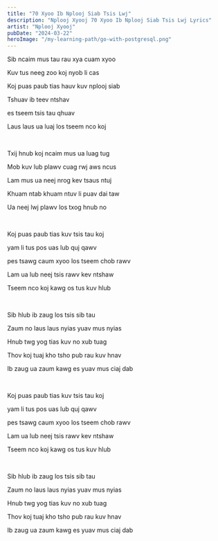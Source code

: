 ```yaml
---
title: "70 Xyoo Ib Nplooj Siab Tsis Lwj"
description: "Nplooj Xyooj 70 Xyoo Ib Nplooj Siab Tsis Lwj Lyrics"
artist: "Nplooj Xyooj"
pubDate: "2024-03-22"
heroImage: "/my-learning-path/go-with-postgresql.png"
---
```


Sib ncaim mus tau rau xya cuam xyoo

Kuv tus neeg zoo koj nyob li cas

Koj puas paub tias hauv kuv nplooj siab

Tshuav ib teev ntshav

es tseem tsis tau qhuav

Laus laus ua luaj los tseem nco koj

<br />

Txij hnub koj ncaim mus ua luag tug

Mob kuv lub plawv cuag rwj aws ncus

Lam mus ua neej nrog kev tsaus ntuj

Khuam ntab khuam ntuv li puav dai taw

Ua neej lwj plawv los txog hnub no

<br />

Koj puas paub tias kuv tsis tau koj

yam li tus pos uas lub quj qawv

pes tsawg caum xyoo los tseem chob rawv

Lam ua lub neej tsis rawv kev ntshaw

Tseem nco koj kawg os tus kuv hlub

<br />

Sib hlub ib zaug los tsis sib tau

Zaum no laus laus nyias yuav mus nyias

Hnub twg yog tias kuv no xub tuag

Thov koj tuaj kho tsho pub rau kuv hnav

Ib zaug ua zaum kawg es yuav mus ciaj dab

<br />

Koj puas paub tias kuv tsis tau koj

yam li tus pos uas lub quj qawv

pes tsawg caum xyoo los tseem chob rawv

Lam ua lub neej tsis rawv kev ntshaw

Tseem nco koj kawg os tus kuv hlub

<br />

Sib hlub ib zaug los tsis sib tau

Zaum no laus laus nyias yuav mus nyias

Hnub twg yog tias kuv no xub tuag

Thov koj tuaj kho tsho pub rau kuv hnav

Ib zaug ua zaum kawg es yuav mus ciaj dab
